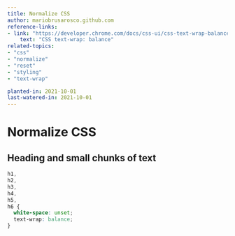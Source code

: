 ```yaml
---
title: Normalize CSS
author: mariobrusarosco.github.com
reference-links:
- link: "https://developer.chrome.com/docs/css-ui/css-text-wrap-balance"
	text: "CSS text-wrap: balance"
related-topics:
- "css"
- "normalize"
- "reset"
- "styling"
- "text-wrap"

planted-in: 2021-10-01
last-watered-in: 2021-10-01
---
```


# Normalize CSS

## Heading and small chunks of text

```css
h1,
h2,
h3,
h4,
h5,
h6 {
  white-space: unset;
  text-wrap: balance;
}
```
